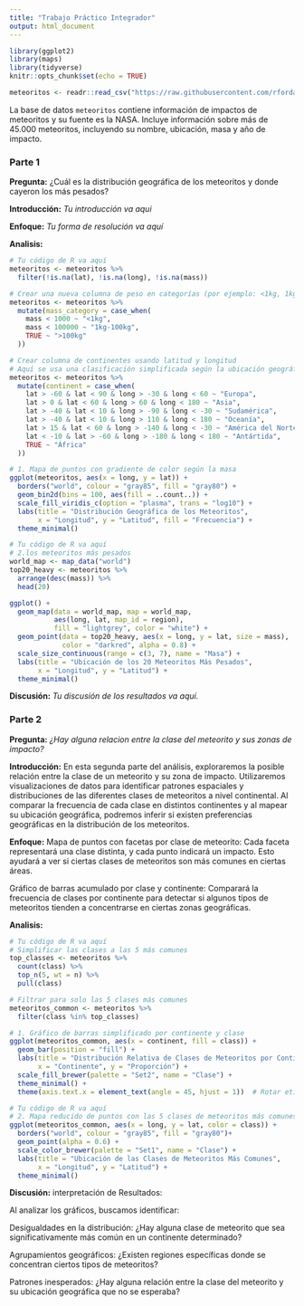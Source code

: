---
title: "Trabajo Práctico Integrador"
output: html_document
---

```{r setup, include=FALSE}
library(ggplot2)
library(maps)
library(tidyverse)
knitr::opts_chunk$set(echo = TRUE)

meteoritos <- readr::read_csv("https://raw.githubusercontent.com/rfordatascience/tidytuesday/master/data/2019/2019-06-11/meteorites.csv")


```

La base de datos `meteoritos` contiene información de impactos de meteoritos y su fuente es la NASA. Incluye información sobre más de 45.000 meteoritos, incluyendo su nombre, ubicación, masa y año de impacto. 

### **Parte 1**

**Pregunta:** ¿Cuál es la distribución geográfica de los meteoritos y donde cayeron los más pesados? 


**Introducción:** *Tu introducción va aqui*

**Enfoque:** *Tu forma de resolución va aquí*

**Analisis:**


```{r}
# Tu código de R va aquí
meteoritos <- meteoritos %>% 
  filter(!is.na(lat), !is.na(long), !is.na(mass))

# Crear una nueva columna de peso en categorías (por ejemplo: <1kg, 1kg-100kg, >100kg)
meteoritos <- meteoritos %>% 
  mutate(mass_category = case_when(
    mass < 1000 ~ "<1kg",
    mass < 100000 ~ "1kg-100kg",
    TRUE ~ ">100kg"
  ))

# Crear columna de continentes usando latitud y longitud
# Aquí se usa una clasificación simplificada según la ubicación geográfica
meteoritos <- meteoritos %>% 
  mutate(continent = case_when(
    lat > -60 & lat < 90 & long > -30 & long < 60 ~ "Europa",
    lat > 0 & lat < 60 & long > 60 & long < 180 ~ "Asia",
    lat > -40 & lat < 10 & long > -90 & long < -30 ~ "Sudamérica",
    lat > -40 & lat < 10 & long > 110 & long < 180 ~ "Oceanía",
    lat > 15 & lat < 60 & long > -140 & long < -30 ~ "América del Norte",
    lat < -10 & lat > -60 & long > -180 & long < 180 ~ "Antártida",
    TRUE ~ "África"
  ))

# 1. Mapa de puntos con gradiente de color según la masa
ggplot(meteoritos, aes(x = long, y = lat)) +
  borders("world", colour = "gray85", fill = "gray80") +
  geom_bin2d(bins = 100, aes(fill = ..count..)) +
  scale_fill_viridis_c(option = "plasma", trans = "log10") +
  labs(title = "Distribución Geográfica de los Meteoritos", 
       x = "Longitud", y = "Latitud", fill = "Frecuencia") +
  theme_minimal()


```

```{r}
# Tu código de R va aquí
# 2.los meteoritos más pesados
world_map <- map_data("world")
top20_heavy <- meteoritos %>% 
  arrange(desc(mass)) %>% 
  head(20)

ggplot() +
  geom_map(data = world_map, map = world_map,
           aes(long, lat, map_id = region),
           fill = "lightgrey", color = "white") +
  geom_point(data = top20_heavy, aes(x = long, y = lat, size = mass),
             color = "darkred", alpha = 0.8) +
  scale_size_continuous(range = c(3, 7), name = "Masa") +
  labs(title = "Ubicación de los 20 Meteoritos Más Pesados",
       x = "Longitud", y = "Latitud") +
  theme_minimal()
```


**Discusión:** *Tu discusión de los resultados va aquí.*

### **Parte 2**

**Pregunta:** *¿Hay alguna relacion entre la clase del meteorito y sus zonas de impacto?*

**Introducción:** En esta segunda parte del análisis, exploraremos la posible relación entre la clase de un meteorito y su zona de impacto. Utilizaremos visualizaciones de datos para identificar patrones espaciales y distribuciones de las diferentes clases de meteoritos a nivel continental. Al comparar la frecuencia de cada clase en distintos continentes y al mapear su ubicación geográfica, podremos inferir si existen preferencias geográficas en la distribución de los meteoritos.

**Enfoque:** Mapa de puntos con facetas por clase de meteorito: Cada faceta representará una clase distinta, y cada punto indicará un impacto. Esto ayudará a ver si ciertas clases de meteoritos son más comunes en ciertas áreas.

Gráfico de barras acumulado por clase y continente: Comparará la frecuencia de clases por continente para detectar si algunos tipos de meteoritos tienden a concentrarse en ciertas zonas geográficas.

**Analisis:**

```{r }
# Tu código de R va aquí
# Simplificar las clases a las 5 más comunes
top_classes <- meteoritos %>%
  count(class) %>%
  top_n(5, wt = n) %>%
  pull(class)

# Filtrar para solo las 5 clases más comunes
meteoritos_common <- meteoritos %>%
  filter(class %in% top_classes)

# 1. Gráfico de barras simplificado por continente y clase
ggplot(meteoritos_common, aes(x = continent, fill = class)) +
  geom_bar(position = "fill") +
  labs(title = "Distribución Relativa de Clases de Meteoritos por Continente",
       x = "Continente", y = "Proporción") +
  scale_fill_brewer(palette = "Set2", name = "Clase") +
  theme_minimal() +
  theme(axis.text.x = element_text(angle = 45, hjust = 1))  # Rotar etiquetas del eje x

```

```{r }
# Tu código de R va aquí
# 2. Mapa reducido de puntos con las 5 clases de meteoritos más comunes
ggplot(meteoritos_common, aes(x = long, y = lat, color = class)) +
  borders("world", colour = "gray85", fill = "gray80")+
  geom_point(alpha = 0.6) +
  scale_color_brewer(palette = "Set1", name = "Clase") +
  labs(title = "Ubicación de las Clases de Meteoritos Más Comunes",
       x = "Longitud", y = "Latitud") +
  theme_minimal()
```

**Discusión:** interpretación de Resultados:

Al analizar los gráficos, buscamos identificar:

Desigualdades en la distribución: ¿Hay alguna clase de meteorito que sea significativamente más común en un continente determinado?

Agrupamientos geográficos: ¿Existen regiones específicas donde se concentran ciertos tipos de meteoritos?

Patrones inesperados: ¿Hay alguna relación entre la clase del meteorito y su ubicación geográfica que no se esperaba?